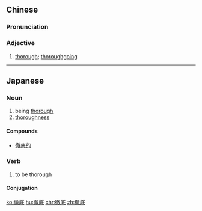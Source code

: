 {{also|彻底}}
==Chinese==
{{zh-forms|s=彻底|t2=澈底}}

===Pronunciation===
{{zh-pron
|m=chèdǐ
|ma=Zh-chèdi.ogg
|c=cit3 dai2
|h=pfs=chha̍t-tái
|mn=thiat-té/thiat-tóe
|cat=a
}}

===Adjective===
{{zh-adj}}

# [[thorough]]; [[thoroughgoing]]

{{zh-cat|Elementary}}

----

==Japanese==
{{ja-kanjitab|てつ|k1=てっ|てい|yomi=o}}

===Noun===
{{ja-noun|てってい}}

# being [[thorough]]
# [[thoroughness]]

====Compounds====
* [[徹底的]]

===Verb===
{{ja-verb-suru|てってい}}

# to be thorough

====Conjugation====
{{ja-suru|てってい}}

[[ko:徹底]]
[[hu:徹底]]
[[chr:徹底]]
[[zh:徹底]]